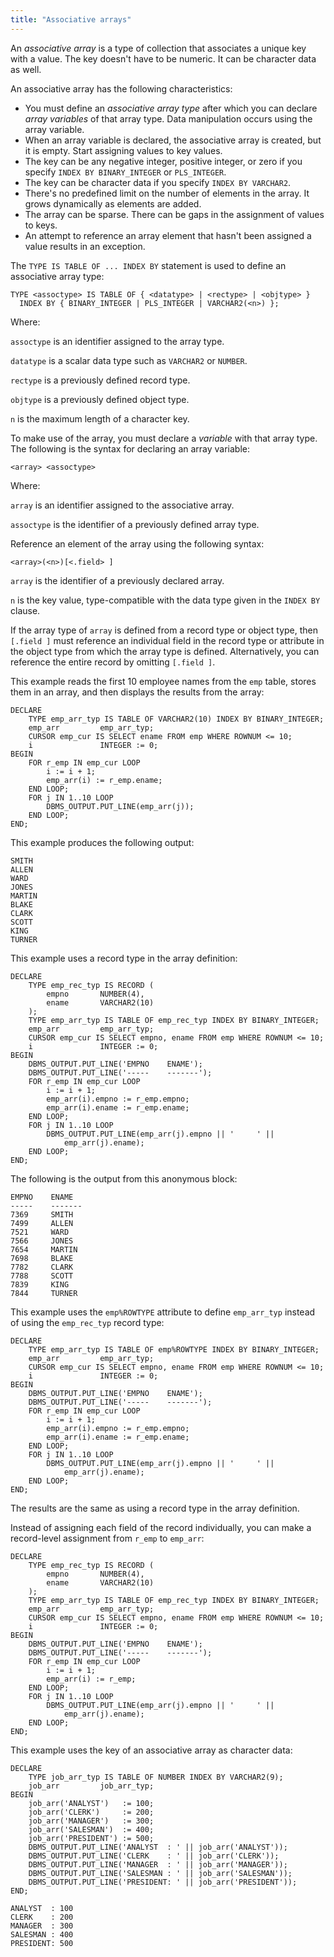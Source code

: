 ```yaml
---
title: "Associative arrays"
---
```


<div id="associative_arrays" class="registered_link"></div>

An *associative array* is a type of collection that associates a unique key with a value. The key doesn't have to be numeric. It can be character data as well.

An associative array has the following characteristics:

-   You must define an *associative array type* after which you can declare *array variables* of that array type. Data manipulation occurs using the array variable.
-   When an array variable is declared, the associative array is created, but it is empty. Start assigning values to key values.
-   The key can be any negative integer, positive integer, or zero if you specify `INDEX BY BINARY_INTEGER` or `PLS_INTEGER`.
-   The key can be character data if you specify `INDEX BY VARCHAR2`.
-   There's no predefined limit on the number of elements in the array. It grows dynamically as elements are added.
-   The array can be sparse. There can be gaps in the assignment of values to keys.
-   An attempt to reference an array element that hasn't been assigned a value results in an exception.

The `TYPE IS TABLE OF ... INDEX BY` statement is used to define an associative array type:

```text
TYPE <assoctype> IS TABLE OF { <datatype> | <rectype> | <objtype> }
  INDEX BY { BINARY_INTEGER | PLS_INTEGER | VARCHAR2(<n>) };
```

Where: 

`assoctype` is an identifier assigned to the array type. 

`datatype` is a scalar data type such as `VARCHAR2` or `NUMBER`. 

`rectype` is a previously defined record type. 

`objtype` is a previously defined object type. 

`n` is the maximum length of a character key.

To make use of the array, you must declare a *variable* with that array type. The following is the syntax for declaring an array variable:

```text
<array> <assoctype>
```

Where:

`array` is an identifier assigned to the associative array. 

`assoctype` is the identifier of a previously defined array type.

Reference an element of the array using the following syntax:

```text
<array>(<n>)[<.field> ]
```

`array` is the identifier of a previously declared array. 

`n` is the key value, type-compatible with the data type given in the `INDEX BY` clause. 

If the array type of `array` is defined from a record type or object type, then `[.field ]` must reference an individual field in the record type or attribute in the object type from which the array type is defined. Alternatively, you can reference the entire record by omitting `[.field ]`.

This example reads the first 10 employee names from the `emp` table, stores them in an array, and then displays the results from the array:

```text
DECLARE
    TYPE emp_arr_typ IS TABLE OF VARCHAR2(10) INDEX BY BINARY_INTEGER;
    emp_arr         emp_arr_typ;
    CURSOR emp_cur IS SELECT ename FROM emp WHERE ROWNUM <= 10;
    i               INTEGER := 0;
BEGIN
    FOR r_emp IN emp_cur LOOP
        i := i + 1;
        emp_arr(i) := r_emp.ename;
    END LOOP;
    FOR j IN 1..10 LOOP
        DBMS_OUTPUT.PUT_LINE(emp_arr(j));
    END LOOP;
END;
```

This example produces the following output:

```text
SMITH
ALLEN
WARD
JONES
MARTIN
BLAKE
CLARK
SCOTT
KING
TURNER
```

This example uses a record type in the array definition:

```text
DECLARE
    TYPE emp_rec_typ IS RECORD (
        empno       NUMBER(4),
        ename       VARCHAR2(10)
    );
    TYPE emp_arr_typ IS TABLE OF emp_rec_typ INDEX BY BINARY_INTEGER;
    emp_arr         emp_arr_typ;
    CURSOR emp_cur IS SELECT empno, ename FROM emp WHERE ROWNUM <= 10;
    i               INTEGER := 0;
BEGIN
    DBMS_OUTPUT.PUT_LINE('EMPNO    ENAME');
    DBMS_OUTPUT.PUT_LINE('-----    -------');
    FOR r_emp IN emp_cur LOOP
        i := i + 1;
        emp_arr(i).empno := r_emp.empno;
        emp_arr(i).ename := r_emp.ename;
    END LOOP;
    FOR j IN 1..10 LOOP
        DBMS_OUTPUT.PUT_LINE(emp_arr(j).empno || '     ' ||
            emp_arr(j).ename);
    END LOOP;
END;
```

The following is the output from this anonymous block:

```text
EMPNO    ENAME
-----    -------
7369     SMITH
7499     ALLEN
7521     WARD
7566     JONES
7654     MARTIN
7698     BLAKE
7782     CLARK
7788     SCOTT
7839     KING
7844     TURNER
```

This example uses the `emp%ROWTYPE` attribute to define `emp_arr_typ` instead of using the `emp_rec_typ` record type:

```text
DECLARE
    TYPE emp_arr_typ IS TABLE OF emp%ROWTYPE INDEX BY BINARY_INTEGER;
    emp_arr         emp_arr_typ;
    CURSOR emp_cur IS SELECT empno, ename FROM emp WHERE ROWNUM <= 10;
    i               INTEGER := 0;
BEGIN
    DBMS_OUTPUT.PUT_LINE('EMPNO    ENAME');
    DBMS_OUTPUT.PUT_LINE('-----    -------');
    FOR r_emp IN emp_cur LOOP
        i := i + 1;
        emp_arr(i).empno := r_emp.empno;
        emp_arr(i).ename := r_emp.ename;
    END LOOP;
    FOR j IN 1..10 LOOP
        DBMS_OUTPUT.PUT_LINE(emp_arr(j).empno || '     ' ||
            emp_arr(j).ename);
    END LOOP;
END;
```

The results are the same as using a record type in the array definition.

Instead of assigning each field of the record individually, you can make a record-level assignment from `r_emp` to `emp_arr`:

```text
DECLARE
    TYPE emp_rec_typ IS RECORD (
        empno       NUMBER(4),
        ename       VARCHAR2(10)
    );
    TYPE emp_arr_typ IS TABLE OF emp_rec_typ INDEX BY BINARY_INTEGER;
    emp_arr         emp_arr_typ;
    CURSOR emp_cur IS SELECT empno, ename FROM emp WHERE ROWNUM <= 10;
    i               INTEGER := 0;
BEGIN
    DBMS_OUTPUT.PUT_LINE('EMPNO    ENAME');
    DBMS_OUTPUT.PUT_LINE('-----    -------');
    FOR r_emp IN emp_cur LOOP
        i := i + 1;
        emp_arr(i) := r_emp;
    END LOOP;
    FOR j IN 1..10 LOOP
        DBMS_OUTPUT.PUT_LINE(emp_arr(j).empno || '     ' ||
            emp_arr(j).ename);
    END LOOP;
END;
```

This example uses the key of an associative array as character data:

```text
DECLARE
    TYPE job_arr_typ IS TABLE OF NUMBER INDEX BY VARCHAR2(9);
    job_arr         job_arr_typ;
BEGIN
    job_arr('ANALYST')   := 100;
    job_arr('CLERK')     := 200;
    job_arr('MANAGER')   := 300;
    job_arr('SALESMAN')  := 400;
    job_arr('PRESIDENT') := 500;
    DBMS_OUTPUT.PUT_LINE('ANALYST  : ' || job_arr('ANALYST'));
    DBMS_OUTPUT.PUT_LINE('CLERK    : ' || job_arr('CLERK'));
    DBMS_OUTPUT.PUT_LINE('MANAGER  : ' || job_arr('MANAGER'));
    DBMS_OUTPUT.PUT_LINE('SALESMAN : ' || job_arr('SALESMAN'));
    DBMS_OUTPUT.PUT_LINE('PRESIDENT: ' || job_arr('PRESIDENT'));
END;

ANALYST  : 100
CLERK    : 200
MANAGER  : 300
SALESMAN : 400
PRESIDENT: 500
```
